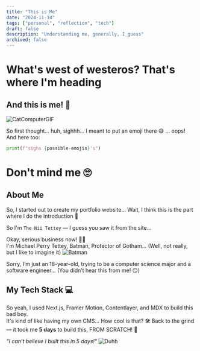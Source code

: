 ```yaml
---
title: "This is Me"
date: "2024-11-14"
tags: ["personal", "reflection", "tech"]
draft: false
description: "Understanding me, generally, I guess"
archived: false
---
```


# What's west of westeros? That's where I'm heading

## And this is me! 🎉

![CatComputerGIF](https://github.com/MastooraTurkmen/MastooraTurkmen/assets/132576850/4f51607c-7b3b-445a-bd5e-320f11a81eed)

So first thought... huh, sighhh... I meant to put an emoji there 😅 ... oops! And here too:

```python
print(f"sighs {possible-emojis}'s")
```

# Don't mind me 🙄

## About Me

So, I started out to create my portfolio website...
Wait, I think this is the part where I do the introduction 🤔

So I'm `The Nii Tettey` — I guess you saw it from the site...

Okay, serious business now! 🦸‍♂️  
I'm Michael Perry Tettey, Batman, Protector of Gotham... (Well, not really, but I like to imagine it)
![Batman](https://media.giphy.com/media/nZUcWtrNqs9Nu/giphy.gif?cid=790b7611a7nnv72qd4xevr55yokyouikbh6khcxo4d5vslnr&ep=v1_gifs_search&rid=giphy.gif&ct=g)

Sorry, I’m just an 18-year-old, trying to be a computer science major and a software engineer... (You didn’t hear this from me! 😏)

## My Tech Stack 💻

So yeah, I used Next.js, Framer Motion, Contentlayer, and MDX to build this bad boy.  
It's kind of like having my own CMS... How cool is that? 🛠️
Back to the grind — it took me **5 days** to build this, FROM SCRATCH! 💪

_"I can’t believe I built this in 5 days!"_
![Duhh](https://media.giphy.com/media/v1.Y2lkPTc5MGI3NjExbmZ3bzM2eDU4ZWJueHd6dzBxMHRqaHd5NXBlMzh4NGJiYXgzZmltNyZlcD12MV9naWZzX3NlYXJjaCZjdD1n/800iiDTaNNFOwytONV/giphy.gif)
